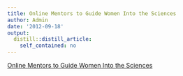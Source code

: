```yaml
---
title: Online Mentors to Guide Women Into the Sciences
author: Admin
date: '2012-09-18'
output:
  distill::distill_article:
    self_contained: no
---
```


[Online Mentors to Guide Women Into the Sciences](http://www.nytimes.com/2012/09/17/education/online-mentoring-program-to-encourage-women-in-sciences.html?smid=tu-share)
